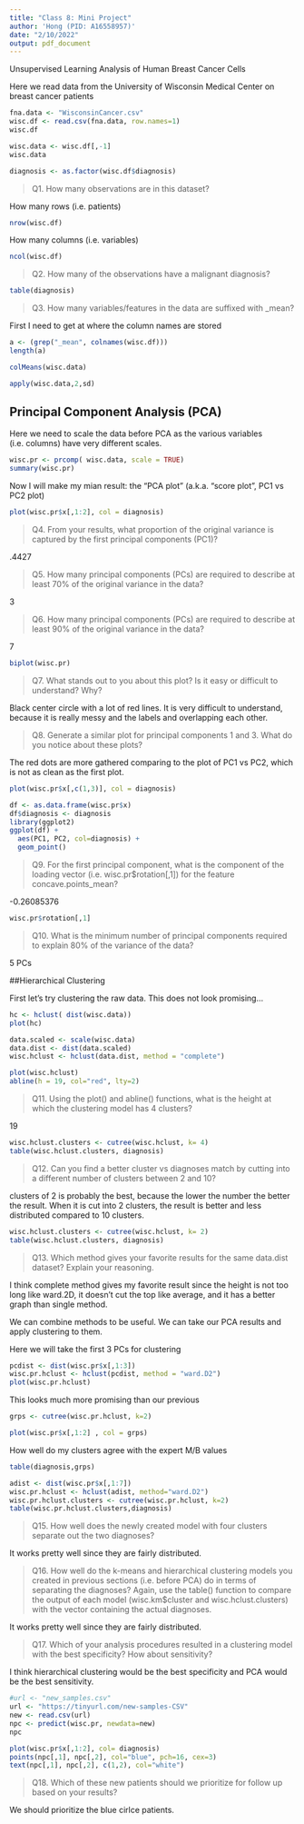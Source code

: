 ```yaml
---
title: "Class 8: Mini Project"
author: 'Hong (PID: A16558957)'
date: "2/10/2022"
output: pdf_document
---
```


Unsupervised Learning Analysis of Human Breast Cancer Cells

Here we read data from the University of Wisconsin Medical Center on breast cancer patients

```r
fna.data <- "WisconsinCancer.csv"
wisc.df <- read.csv(fna.data, row.names=1)
wisc.df
```

```r
wisc.data <- wisc.df[,-1]
wisc.data
```

```r
diagnosis <- as.factor(wisc.df$diagnosis)
```

>Q1. How many observations are in this dataset?

How many rows (i.e. patients)
```r
nrow(wisc.df)
```

How many columns (i.e. variables)
```r
ncol(wisc.df)
```

>Q2. How many of the observations have a malignant diagnosis?

```r
table(diagnosis)
```

>Q3. How many variables/features in the data are suffixed with _mean?

First I need to get at where the column names are stored
```r
a <- (grep("_mean", colnames(wisc.df)))
length(a)
```

```r
colMeans(wisc.data)

apply(wisc.data,2,sd)
```

## Principal Component Analysis (PCA)

Here we need to scale the data before PCA as the various variables (i.e. columns) have very different scales.

```r
wisc.pr <- prcomp( wisc.data, scale = TRUE)
summary(wisc.pr)
```

Now I will make my mian result: the "PCA plot" (a.k.a. "score plot", PC1 vs PC2 plot)
```r
plot(wisc.pr$x[,1:2], col = diagnosis)
```

>Q4. From your results, what proportion of the original variance is captured by the first principal components (PC1)?

.4427

>Q5. How many principal components (PCs) are required to describe at least 70% of the original variance in the data?

3

>Q6. How many principal components (PCs) are required to describe at least 90% of the original variance in the data?

7

```r
biplot(wisc.pr)
```

>Q7. What stands out to you about this plot? Is it easy or difficult to understand? Why?

Black center circle with a lot of red lines. It is very difficult to understand, because it is really messy and the labels and overlapping each other.


>Q8. Generate a similar plot for principal components 1 and 3. What do you notice about these plots?

The red dots are more gathered comparing to the plot of PC1 vs PC2, which is not as clean as the first plot.
```r
plot(wisc.pr$x[,c(1,3)], col = diagnosis)
```

```r
df <- as.data.frame(wisc.pr$x)
df$diagnosis <- diagnosis
library(ggplot2)
ggplot(df) + 
  aes(PC1, PC2, col=diagnosis) + 
  geom_point()
```



>Q9. For the first principal component, what is the component of the loading vector (i.e. wisc.pr$rotation[,1]) for the feature concave.points_mean?

 -0.26085376
```r
wisc.pr$rotation[,1]
```


>Q10. What is the minimum number of principal components required to explain 80% of the variance of the data?

5 PCs

##Hierarchical Clustering

First let's try clustering the raw data. This does not look promising...
```r
hc <- hclust( dist(wisc.data))
plot(hc)
```

```r
data.scaled <- scale(wisc.data)
data.dist <- dist(data.scaled)
wisc.hclust <- hclust(data.dist, method = "complete")
```

```r
plot(wisc.hclust)
abline(h = 19, col="red", lty=2)
```

>Q11. Using the plot() and abline() functions, what is the height at which the clustering model has 4 clusters?

19

```r
wisc.hclust.clusters <- cutree(wisc.hclust, k= 4)
table(wisc.hclust.clusters, diagnosis)
```

>Q12. Can you find a better cluster vs diagnoses match by cutting into a different number of clusters between 2 and 10?

clusters of 2 is probably the best, because the lower the number the better the result. When it is cut into 2 clusters, the result is better and less distributed compared to 10 clusters.
```r
wisc.hclust.clusters <- cutree(wisc.hclust, k= 2)
table(wisc.hclust.clusters, diagnosis)
```


>Q13. Which method gives your favorite results for the same data.dist dataset? Explain your reasoning.

I think complete method gives my favorite result since the height is not too long like ward.2D, it doesn't cut the top like average, and it has a better graph than single method.

We can combine methods to be useful. We can take our PCA results and apply clustering to them.

Here we will take the first 3 PCs for clustering
```r
pcdist <- dist(wisc.pr$x[,1:3])
wisc.pr.hclust <- hclust(pcdist, method = "ward.D2")
plot(wisc.pr.hclust)
```

This looks much more promising than our previous

```r
grps <- cutree(wisc.pr.hclust, k=2)
```

```r
plot(wisc.pr$x[,1:2] , col = grps)
```

How well do my clusters agree with the expert M/B values
```r
table(diagnosis,grps)
```

```r
adist <- dist(wisc.pr$x[,1:7])
wisc.pr.hclust <- hclust(adist, method="ward.D2")
wisc.pr.hclust.clusters <- cutree(wisc.pr.hclust, k=2)
table(wisc.pr.hclust.clusters,diagnosis)
```
>Q15. How well does the newly created model with four clusters separate out the two diagnoses?

It works pretty well since they are fairly distributed.

>Q16. How well do the k-means and hierarchical clustering models you created in previous sections (i.e. before PCA) do in terms of separating the diagnoses? Again, use the table() function to compare the output of each model (wisc.km$cluster and wisc.hclust.clusters) with the vector containing the actual diagnoses.

It works pretty well since they are fairly distributed.

>Q17. Which of your analysis procedures resulted in a clustering model with the best specificity? How about sensitivity?

I think hierarchical clustering would be the best specificity and PCA would be the best sensitivity.

```r
#url <- "new_samples.csv"
url <- "https://tinyurl.com/new-samples-CSV"
new <- read.csv(url)
npc <- predict(wisc.pr, newdata=new)
npc
```

```r
plot(wisc.pr$x[,1:2], col= diagnosis)
points(npc[,1], npc[,2], col="blue", pch=16, cex=3)
text(npc[,1], npc[,2], c(1,2), col="white")
```

>Q18. Which of these new patients should we prioritize for follow up based on your results?

We should prioritize the blue cirlce patients.



